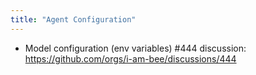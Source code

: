 ```yaml
---
title: "Agent Configuration"
---
```


- Model configuration (env variables) #444
discussion: https://github.com/orgs/i-am-bee/discussions/444
